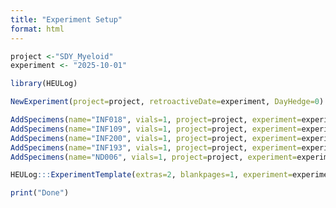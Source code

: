 ```yaml
---
title: "Experiment Setup"
format: html
---
```

```r
project <-"SDY_Myeloid"
experiment <- "2025-10-01"
```

```r
library(HEULog)
```

```r
NewExperiment(project=project, retroactiveDate=experiment, DayHedge=0) 
```

```r
AddSpecimens(name="INF018", vials=1, project=project, experiment=experiment)
AddSpecimens(name="INF109", vials=1, project=project, experiment=experiment)
AddSpecimens(name="INF200", vials=1, project=project, experiment=experiment)
AddSpecimens(name="INF193", vials=1, project=project, experiment=experiment)
AddSpecimens(name="ND006", vials=1, project=project, experiment=experiment)
```

```r
HEULog:::ExperimentTemplate(extras=2, blankpages=1, experiment=experiment, project=project)
```

```r
print("Done")
```

